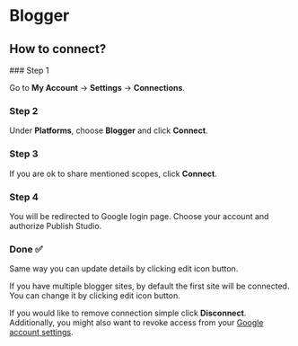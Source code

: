 # Blogger


## How to connect?

<Steps>
### Step 1

Go to **My Account** -> **Settings** -> **Connections**.

### Step 2

Under **Platforms**, choose **Blogger** and click **Connect**.

### Step 3

If you are ok to share mentioned scopes, click **Connect**.

### Step 4

You will be redirected to Google login page. Choose your account and authorize Publish Studio.

### Done ✅

</Steps>

Same way you can update details by clicking edit icon button.

<Callout type="info">
    If you have multiple blogger sites, by default the first site will be connected. You can change
    it by clicking edit icon button.
</Callout>

If you would like to remove connection simple click **Disconnect**. Additionally, you might also want to revoke access from your [Google account settings](https://myaccount.google.com/connections).
